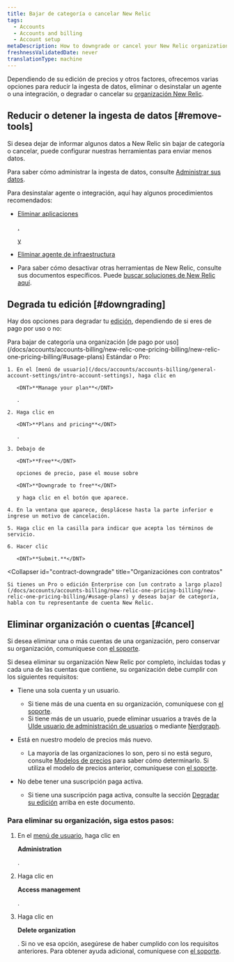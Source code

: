 ```yaml
---
title: Bajar de categoría o cancelar New Relic
tags:
  - Accounts
  - Accounts and billing
  - Account setup
metaDescription: How to downgrade or cancel your New Relic organization.
freshnessValidatedDate: never
translationType: machine
---
```


Dependiendo de su edición de precios y otros factores, ofrecemos varias opciones para reducir la ingesta de datos, eliminar o desinstalar un agente o una integración, o degradar o cancelar su [organización New Relic](/docs/accounts/accounts-billing/new-relic-one-pricing-users/new-relic-account-structure).

## Reducir o detener la ingesta de datos [#remove-tools]

Si desea dejar de informar algunos datos a New Relic sin bajar de categoría o cancelar, puede configurar nuestras herramientas para enviar menos datos.

Para saber cómo administrar la ingesta de datos, consulte [Administrar sus datos](/docs/telemetry-data-platform/get-data-new-relic/manage-data/manage-your-data).

Para desinstalar agente o integración, aquí hay algunos procedimientos recomendados:

* [Eliminar aplicaciones ](/docs/apm/new-relic-apm/maintenance/remove-applications-new-relic/)

  <InlinePopover type="apm">[](/docs/apm/new-relic-apm/maintenance/remove-applications-new-relic/)</InlinePopover>

  [, ](/docs/apm/new-relic-apm/maintenance/remove-applications-new-relic/)

  <InlinePopover type="browser">[](/docs/apm/new-relic-apm/maintenance/remove-applications-new-relic/)</InlinePopover>

  [y](/docs/apm/new-relic-apm/maintenance/remove-applications-new-relic/)

  <InlinePopover type="mobile">[](/docs/apm/new-relic-apm/maintenance/remove-applications-new-relic/)</InlinePopover>

* [Eliminar agente de infraestructura](/docs/infrastructure/install-infrastructure-agent/update-or-uninstall/uninstall-infrastructure-agent/)

* Para saber cómo desactivar otras herramientas de New Relic, consulte sus documentos específicos. Puede [buscar soluciones de New Relic aquí](https://newrelic.com/instant-observability/).

## Degrada tu edición [#downgrading]

Hay dos opciones para degradar tu [edición](/docs/accounts/accounts-billing/new-relic-one-pricing-billing/new-relic-one-pricing-billing/#editions), dependiendo de si eres de pago por uso o no:

<CollapserGroup>
  <Collapser
    id="payg-downgrade"
    title="Organización de pago por uso"
  >
    Para bajar de categoría una organización [de pago por uso](/docs/accounts/accounts-billing/new-relic-one-pricing-billing/new-relic-one-pricing-billing/#usage-plans) Estándar o Pro:

    1. En el [menú de usuario](/docs/accounts/accounts-billing/general-account-settings/intro-account-settings), haga clic en

       <DNT>**Manage your plan**</DNT>

       .

    2. Haga clic en

       <DNT>**Plans and pricing**</DNT>

       .

    3. Debajo de

       <DNT>**Free**</DNT>

       opciones de precio, pase el mouse sobre

       <DNT>**Downgrade to free**</DNT>

       y haga clic en el botón que aparece.

    4. En la ventana que aparece, desplácese hasta la parte inferior e ingrese un motivo de cancelación.

    5. Haga clic en la casilla para indicar que acepta los términos de servicio.

    6. Hacer clic

       <DNT>**Submit.**</DNT>
  </Collapser>

  <Collapser
    id="contract-downgrade"
    title="Organizaciónes con contratos"
  >
    Si tienes un Pro o edición Enterprise con [un contrato a largo plazo](/docs/accounts/accounts-billing/new-relic-one-pricing-billing/new-relic-one-pricing-billing/#usage-plans) y deseas bajar de categoría, habla con tu representante de cuenta New Relic.
  </Collapser>
</CollapserGroup>

## Eliminar organización o cuentas [#cancel]

Si desea eliminar una o más cuentas de una organización, pero conservar su organización, comuníquese con [el soporte](/docs/using-new-relic/welcome-new-relic/get-started/find-help-use-support-portal).

Si desea eliminar su organización New Relic por completo, incluidas todas y cada una de las cuentas que contiene, su organización debe cumplir con los siguientes requisitos:

* Tiene una sola cuenta y un usuario.

  * Si tiene más de una cuenta en su organización, comuníquese con [el soporte](/docs/using-new-relic/welcome-new-relic/get-started/find-help-use-support-portal).
  * Si tiene más de un usuario, puede eliminar usuarios a través de la [UIde usuario de administración de usuarios](/docs/accounts/accounts-billing/new-relic-one-user-management/user-management-ui-and-tasks/#delete-users) o mediante [Nerdgraph](/docs/apis/nerdgraph/examples/nerdgraph-manage-users/#delete-users).

* Está en nuestro modelo de precios más nuevo.

  * La mayoría de las organizaciones lo son, pero si no está seguro, consulte [Modelos de precios](/docs/accounts/original-accounts-billing/original-product-based-pricing/overview-pricing-models/#determine-pricing) para saber cómo determinarlo. Si utiliza el modelo de precios anterior, comuníquese con [el soporte](/docs/using-new-relic/welcome-new-relic/get-started/find-help-use-support-portal).

* No debe tener una suscripción paga activa.

  * Si tiene una suscripción paga activa, consulte la sección [Degradar su edición](#downgrading) arriba en este documento.

### Para eliminar su organización, siga estos pasos:

1. En el [menú de usuario](/docs/accounts/accounts-billing/general-account-settings/intro-account-settings), haga clic en

   <DNT>**Administration**</DNT>

   .

2. Haga clic en

   <DNT>**Access management**</DNT>

   .

3. Haga clic en

   <DNT>**Delete organization**</DNT>

   . Si no ve esa opción, asegúrese de haber cumplido con los requisitos anteriores. Para obtener ayuda adicional, comuníquese con [el soporte](/docs/using-new-relic/welcome-new-relic/get-started/find-help-use-support-portal).